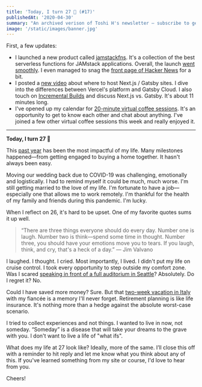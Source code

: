 ```yaml
---
title: 'Today, I turn 27 🥳 (#17)'
publishedAt: '2020-04-30'
summary: "An archived verison of Toshi H's newsletter – subscribe to get early access."
image: '/static/images/banner.jpg'
---
```


First, a few updates:

- I launched a new product called [jamstackfns](https://jamstackfns.com/). It's a collection of the best serverless functions for JAMstack applications. Overall, the launch [went smoothly](https://twitter.com/jamstackfns/status/1255153559273791493). I even managed to snag the [front page of Hacker News](https://news.ycombinator.com/item?id=23011702) for a bit.
- I posted a [new video](https://www.youtube.com/watch?v=OF6BvDyEcco) about where to host Next.js / Gatsby sites. I dive into the differences between Vercel's platform and Gatsby Cloud. I also touch on [Incremental Builds](https://www.gatsbyjs.org/blog/2020-04-22-announcing-incremental-builds) and discuss Next.js vs. Gatsby. It's about 11 minutes long.
- I've opened up my calendar for [20-minute virtual coffee sessions](https://calendly.com/leerobinson/coffee). It's an opportunity to get to know each other and chat about anything. I've joined a few other virtual coffee sessions this week and really enjoyed it.

---

**Today, I turn 27 🥳**

This [past year](/blog/2019) has been the most impactful of my life. Many milestones happened––from getting engaged to buying a home together. It hasn't always been easy.

Moving our wedding back due to COVID-19 was challenging, emotionally and logistically. I had to remind myself it could be much, much worse. I'm still getting married to the love of my life. I'm fortunate to have a job––especially one that allows me to work remotely. I'm thankful for the health of my family and friends during this pandemic. I'm lucky.

When I reflect on 26, it's hard to be upset. One of my favorite quotes sums it up well.

> “There are three things everyone should do every day. Number one is laugh. Number two is think––spend some time in thought. Number three, you should have your emotions move you to tears. If you laugh, think, and cry, that's a heck of a day.” ― Jim Valvano

I laughed. I thought. I cried. Most importantly, I lived. I didn't put my life on cruise control. I took every opportunity to step outside my comfort zone. Was I scared [speaking in front of a full auditorium in Seattle](/blog/how-to-fix-technical-recruiting)? Absolutely. Do I regret it? No.

Could I have saved more money? Sure. But that [two-week vacation in Italy](/blog/italy) with my fiancée is a memory I'll never forget. Retirement planning is like life insurance. It's nothing more than a hedge against the absolute worst-case scenario.

I tried to collect experiences and not things. I wanted to live in now, not someday. “Someday” is a disease that will take your dreams to the grave with you. I don't want to live a life of "what ifs".

What does my life at 27 look like? Ideally, more of the same. I’ll close this off with a reminder to hit reply and let me know what you think about any of this. If you've learned something from my site or course, I'd love to hear from you.

Cheers!
